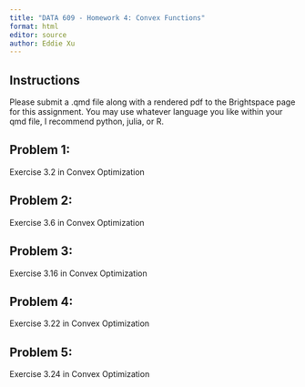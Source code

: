 ```yaml
---
title: "DATA 609 - Homework 4: Convex Functions"
format: html 
editor: source
author: Eddie Xu
---
```



## Instructions

Please submit a .qmd file along with a rendered pdf to the Brightspace page for this assignment. You may use whatever language you like within your qmd file,
I recommend python, julia, or R. 


## Problem 1: 

Exercise 3.2 in Convex Optimization

## Problem 2: 

Exercise 3.6 in Convex Optimization

## Problem 3: 

Exercise 3.16 in Convex Optimization

## Problem 4: 

Exercise 3.22 in Convex Optimization 

## Problem 5: 

Exercise 3.24 in Convex Optimization
